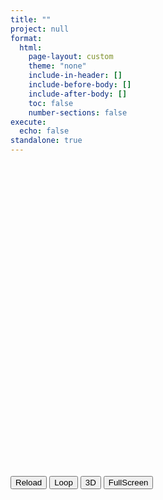 ```yaml
---
title: ""
project: null
format:
  html:
    page-layout: custom
    theme: "none"
    include-in-header: []
    include-before-body: []
    include-after-body: []
    toc: false
    number-sections: false
execute:
  echo: false
standalone: true
---
```

<div id="map" style="width:100%;height:500px;"></div>
<div id="loading" style="display:none;">Chargement...</div>
<div id="monthContainer"></div>
<button id="reloadButton">Reload</button>
<button id="loopButton">Loop</button>
<button id="formButton">3D</button>
<button id="fullScreen">FullScreen</button>

<script src="https://api.mapbox.com/mapbox-gl-js/v2.15.0/mapbox-gl.js"></script>
<script src="https://d3js.org/d3.v7.min.js"></script>
<script src="https://fastly.jsdelivr.net/npm/jquery@3.7.1/dist/jquery.min.js"></script>
<script src="assets/js/mapEcharts.js"></script>
<script src="assets/js/echarts-all-3.js"></script>
<script src="assets/js/EchartsLayer.js"></script>

<link href="https://api.mapbox.com/mapbox-gl-js/v3.5.1/mapbox-gl.css" rel="stylesheet" />

